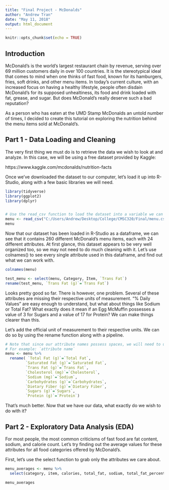 ```yaml
---
title: "Final Project - McDonalds"
author: "Andrew Tran"
date: "May 11, 2018"
output: html_document
---
```


```r
knitr::opts_chunk$set(echo = TRUE)
```

## Introduction

  McDonald's is the world's largest restaurant chain by revenue, serving over 69 million customers daily in over 100 countries. It is the stereotypical ideal that comes to mind when one thinks of fast food, known for its hamburgers, fries, soft drinks, and other menu items. In today's current culture, with an increased focus on having a healthy lifestyle, people often disdain McDonald's for its supposed unhealtiness, its food and drink loaded with fat, grease, and sugar. But does McDonald's really deserve such a bad reputation? 
  
  As a person who has eaten at the UMD Stamp McDonalds an untold number of times, I decided to create this tutorial on exploring the nutrition behind the menu items sold at McDonald's. 
  

## Part 1 - Data Loading and Cleaning 
  
  The very first thing we must do is to retrieve the data we wish to look at and analyze. In this case, we will be using a free dataset provided by Kaggle: 
  
https://www.kaggle.com/mcdonalds/nutrition-facts

  Once we've downloaded the dataset to our computer, let's load it up into R-Studio, along with a few basic libraries we will need. 
  

```r
library(tidyverse)
library(ggplot2)
library(dplyr)


# Use the read_csv function to load the dataset into a variable we can use. 
menu <- read_csv("C:/Users/Andrew/Desktop/College/CMSC320/Final/menu.csv")
menu
```


  Now that our dataset has been loaded in R-Studio as a dataframe, we can see that it contains 260 different McDonald's menu items, each with 24 different attributes. At first glance, this dataset appears to be very well organized too, so we may not need to do much cleaning with it. Let's use colnames() to see every single attribute used in this dataframe, and find out what we can work with. 

```r
colnames(menu)
```


```r
test_menu <- select(menu, Category, Item, `Trans Fat`)
rename(test_menu, `Trans Fat (g)`=`Trans Fat`)
```

  Looks pretty good so far. There is however, one problem. Several of these attributes are missing their respective units of measurement. "% Daily Values" are easy enough to understand, but what about things like Sodium or Total Fat? What exactly does it mean if an Egg McMuffin possesses a value of 3 for Sugars and a value of 17 for Protein? We can make things clearer than this. 
  
  Let's add the official unit of measurement to their respective units. We can do so by using the rename function along with a pipeline. 
  

  
```r
# Note that since our attribute names possess spaces, we will need to use backtabs `` in order to access them.
# For example: `attribute name` 
menu <- menu %>%
  rename( `Total Fat (g)`=`Total Fat`, 
         `Saturated Fat (g)`=`Saturated Fat`, 
         `Trans Fat (g)`=`Trans Fat`,
         `Cholesterol (mg)`=`Cholesterol`,
         `Sodium (mg)`=`Sodium`,
         `Carbohydrates (g)`=`Carbohydrates`,
         `Dietary Fiber (g)`=`Dietary Fiber`,
         `Sugars (g)`=`Sugars`,
         `Protein (g)`=`Protein`)
```
  
  That's much better. Now that we have our data, what exactly do we wish to do with it? 
  
## Part 2 - Exploratory Data Analysis (EDA)

  For most people, the most common criticisms of fast food are fat content, sodium, and calorie count. Let's try finding out the average values for these attributes for all food categories offered by McDonald's. 
  
  First, let's use the select function to grab only the attributes we care about. 
  
```r
menu_averages <- menu %>%
  select(category, item, calories, total_fat, sodium, total_fat_percent_daily_value, sodium_percent_daily_value)

menu_averages 
```






   
